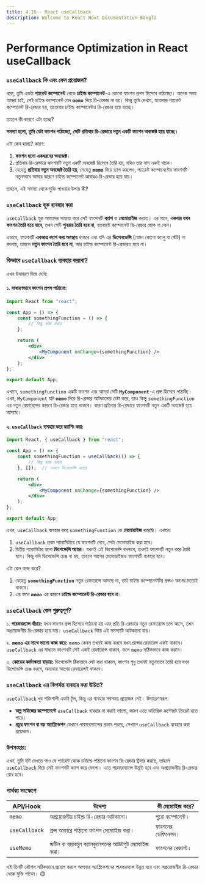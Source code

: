 ```yaml
---
title: 4.16 - React useCallback
description: Welcome to React Next Documentation Bangla
---
```

## <h1 className="bg-gradient-to-r from-blue-500 to-purple-500 inline-block text-transparent bg-clip-text text-3xl pt-2">Performance Optimization in React useCallback</h1>

### **`useCallback` কি এবং কেন প্রয়োজন?**

ধরো, তুমি একটা **প্যারেন্ট কম্পোনেন্ট** থেকে **চাইল্ড কম্পোনেন্ট**-এ কোনো ফাংশন প্রপস হিসেবে পাঠাচ্ছো। অনেক সময় আমরা চাই, সেই চাইল্ড কম্পোনেন্ট যেন **`memo`** দিয়ে রি-রেন্ডার না হয়। কিন্তু তুমি দেখবে, যতোবার প্যারেন্ট কম্পোনেন্ট রি-রেন্ডার হয়, ততোবার চাইল্ড কম্পোনেন্টও রি-রেন্ডার হয়ে যাচ্ছে।

তাহলে কী কারণে এটা হচ্ছে? 

**সমস্যা হলো, তুমি যেটা ফাংশন পাঠাচ্ছো, সেটি প্রতিবার রি-রেন্ডারে **নতুন একটি ফাংশন অবজেক্ট** হয়ে যাচ্ছে।**

এটা কেন হচ্ছে? কারণ:

1. **ফাংশন হলো একধরনের অবজেক্ট**। 
2. প্রতিবার রি-রেন্ডারে ফাংশনটি নতুন একটি অবজেক্ট হিসেবে তৈরি হয়, যদিও তার নাম একই থাকে। 
3. যেহেতু **প্রতিবার নতুন অবজেক্ট তৈরি হয়**, সেহেতু **`memo`** দিয়ে র‍্যাপ করলেও, প্যারেন্ট কম্পোনেন্টের ফাংশনটি নতুনভাবে আসার কারণে চাইল্ড কম্পোনেন্ট আবারও রি-রেন্ডার হয়ে যায়।

তাহলে, এই সমস্যা থেকে মুক্তি পাওয়ার উপায় কী?

### **`useCallback` হুক ব্যবহার করা**

`useCallback` হুক আমাদের সাহায্য করে সেই ফাংশনটি **ক্যাশ** বা **মেমোয়াইজ** করতে। এর মানে, **একবার যখন ফাংশন তৈরি হয়ে যাবে**, তখন সেটি **পুনরায় তৈরি হবে না**, যতবারই কম্পোনেন্ট রি-রেন্ডার হোক না কেন।

এভাবে, ফাংশনটি **একমাত্র ক্যাশ করা অবস্থায়** থাকবে এবং যদি এর **ডিপেনডেন্সি** (যেমন কোনো ভ্যালু বা স্টেট) না বদলায়, তাহলে **নতুন ফাংশন তৈরি হবে না**, আর চাইল্ড কম্পোনেন্ট রি-রেন্ডারও হবে না। 

### **কিভাবে `useCallback` ব্যবহার করবো?**

এখন উদাহরণ দিয়ে দেখি:

#### ১. সাধারণভাবে ফাংশন প্রপস পাঠানো:

```jsx
import React from "react";

const App = () => {
    const somethingFunction = () => {
        // কিছু কাজ করবে
    };

    return (
        <div>
            <MyComponent onChange={somethingFunction} />
        </div>
    );
};

export default App;
```

এখানে, `somethingFunction` একটি ফাংশন এবং আমরা সেটি **`MyComponent`**-এ প্রপ্স হিসেবে পাঠাচ্ছি। এখন, `MyComponent` যদি **`memo`** দিয়ে রি-রেন্ডার আটকানোর চেষ্টা করে, তাও কিন্তু `somethingFunction` এর নতুন রেফারেন্সের কারণে রি-রেন্ডার হতে থাকবে। কারণ প্রতিবার রি-রেন্ডারে ফাংশনটি নতুন একটি অবজেক্ট হয়ে আসছে।

#### ২. `useCallback` ব্যবহার করে ক্যাশিং করা:

```jsx
import React, { useCallback } from "react";

const App = () => {
    const somethingFunction = useCallback(() => {
        // কিছু কাজ করবে
    }, []);  // এখানে ডিপেন্ডেন্সি অ্যারে

    return (
        <div>
            <MyComponent onChange={somethingFunction} />
        </div>
    );
};

export default App;
```

এখন, `useCallback` ব্যবহার করে `somethingFunction` কে **মেমোয়াইজ** করেছি। এখানে:

1. `useCallback` প্রথম প্যারামিটারে যে ফাংশনটি দেবে, সেটা মেমোয়াইজ করা হবে।
2. দ্বিতীয় প্যারামিটার হলো **ডিপেন্ডেন্সি অ্যারে**। যখনই এই ডিপেন্ডেন্সি বদলাবে, তখনই ফাংশনটি নতুন করে তৈরি হবে। কিন্তু যদি ডিপেন্ডেন্সি চেঞ্জ না হয়, তাহলে আগের মেমোয়াইজড ফাংশনটি ব্যবহার হবে।

এটা কেন কাজ করে?

1. যেহেতু **`somethingFunction`** নতুন রেফারেন্সে আসছে না, তাই চাইল্ড কম্পোনেন্টটির প্রপ্সও আগের মতোই থাকবে।
2. এর ফলে **`memo`** এর কারণে **চাইল্ড কম্পোনেন্ট রি-রেন্ডার হবে না**।

### **`useCallback` কেন গুরুত্বপূর্ণ?**

১. **পারফরম্যান্স বাঁচায়:** যখন ফাংশন প্রপ্স হিসেবে পাঠানো হয় এবং প্রতি রি-রেন্ডারে নতুন রেফারেন্সে চলে আসে, তখন অপ্রয়োজনীয় রি-রেন্ডার হয়ে যায়। `useCallback` দিয়ে এই সমস্যাটি আটকানো যায়।

২. **`memo` এর সাথে ভালো কাজ করে:** `memo` কেবল তখনই কাজ করবে যখন প্রপ্সের রেফারেন্স একই থাকবে। `useCallback` এর মাধ্যমে ফাংশনটি সেই একই রেফারেন্সে থাকবে, ফলে `memo` সঠিকভাবে কাজ করবে।

৩. **কোডের কর্মদক্ষতা বাড়ায়:** ডিপেন্ডেন্সি ঠিকভাবে সেট করা থাকলে, ফাংশন শুধু তখনই নতুনভাবে তৈরি হবে যখন ডিপেন্ডেন্সি চেঞ্জ করবে, অন্যথায় আগের রেফারেন্সই থাকবে।

### **`useCallback` এর কিপর্যন্ত ব্যবহার করা উচিত?**

`useCallback` খুব শক্তিশালী একটা টুল, কিন্তু এর ব্যবহার সবসময় প্রয়োজন নেই। উদাহরণস্বরূপ:

- **অল্প সাইজের কম্পোনেন্টে** `useCallback` ব্যবহার না করাই ভালো, কারণ এতে অতিরিক্ত কন্টেক্সট ক্রিয়েট হতে পারে।
- **প্রচুর ফাংশন বা বড় অ্যাপ্লিকেশন** যেখানে পারফরম্যান্সের প্রভাব পরছে, সেখানে `useCallback` ব্যবহার করা প্রয়োজন।

### **উপসংহার:**

এখন, তুমি যদি দেখতে পাও যে প্যারেন্ট থেকে চাইল্ডে পাঠানো ফাংশন রি-রেন্ডার ট্রিগার করছে, তাহলে `useCallback` দিয়ে সেই ফাংশনটি ক্যাশ করে ফেলো। এতে পারফরম্যান্সে উন্নতি হবে এবং অপ্রয়োজনীয় রি-রেন্ডার রোধ হবে।


### পার্থক্য সংক্ষেপে

| API/Hook     | উদ্দেশ্য                                                                 | কী মেমোাইজ করে?           |
|--------------|--------------------------------------------------------------------------|----------------------------|
| `memo`       | অপ্রয়োজনীয় চাইল্ড রি-রেন্ডার আটকানো।                                    | পুরো কম্পোনেন্ট।           |
| `useCallback`| প্রপ্স আকারে পাঠানো ফাংশন মেমোাইজ করা।                                  | ফাংশনের ডেফিনেশন।          |
| `useMemo`    | জটিল বা ব্যয়বহুল ক্যালকুলেশনের আউটপুট মেমোাইজ করা।                     | ফাংশনের রেজাল্ট।            |

এই তিনটি কৌশল সঠিকভাবে প্রয়োগ করলে আপনার অ্যাপ্লিকেশনের পারফরম্যান্স উন্নত হবে এবং অপ্রয়োজনীয় রি-রেন্ডার থেকে মুক্তি পাবেন। 😊
